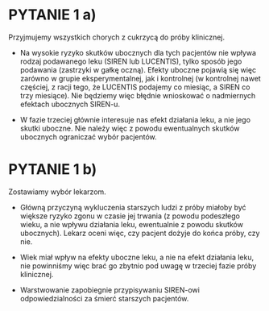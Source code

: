 # PYTANIE 1 a)

\textcolor{red}{DECYZJA:} 

Przyjmujemy wszystkich chorych z cukrzycą do próby klinicznej.

\textcolor{red}{DLACZEGO?}

- Na wysokie ryzyko skutków ubocznych dla tych pacjentów nie wpływa rodzaj podawanego leku (SIREN lub LUCENTIS), tylko sposób jego podawania (zastrzyki w gałkę oczną). Efekty uboczne pojawią się więc zarówno w grupie eksperymentalnej, jak i kontrolnej (w kontrolnej nawet częściej, z racji tego, że LUCENTIS podajemy co miesiąc, a SIREN co trzy miesiące). Nie będziemy więc błędnie wnioskować o nadmiernych efektach ubocznych SIREN-u. 

- W fazie trzeciej głównie interesuje nas efekt działania leku, a nie jego skutki uboczne. Nie należy więc z powodu ewentualnych skutków ubocznych ograniczać wybór pacjentów.

# PYTANIE 1 b)

\textcolor{red}{DECYZJA:} 

Zostawiamy wybór lekarzom.

\textcolor{red}{DLACZEGO?}

- Główną przyczyną wykluczenia starszych ludzi z próby miałoby być większe ryzyko zgonu w czasie jej trwania (z powodu podeszłego wieku, a nie wpływu działania leku, ewentualnie z powodu skutków ubocznych). Lekarz oceni więc, czy pacjent dożyje do końca próby, czy nie.

- Wiek miał wpływ na efekty uboczne leku, a nie na efekt działania leku, nie powinniśmy więc brać go zbytnio pod uwagę w trzeciej fazie próby klinicznej.

- Warstwowanie zapobiegnie przypisywaniu SIREN-owi odpowiedzialności za śmierć starszych pacjentów. 









